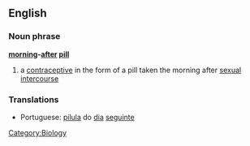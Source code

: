 ==English==
===Noun phrase===
'''[[morning]]-[[after]] [[pill]]'''
# a [[contraceptive]] in the form of a pill taken the morning after [[sexual intercourse]]

===Translations===

*Portuguese: [[pílula]] do [[dia]] [[seguinte]]

[[Category:Biology]]